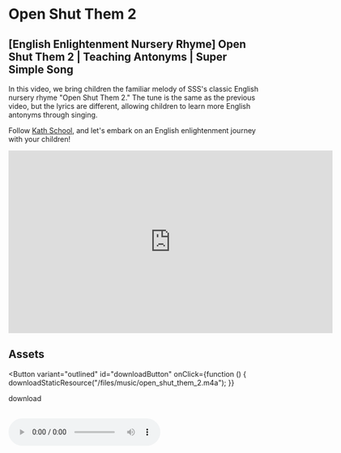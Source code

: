 
# Open Shut Them 2

## [English Enlightenment Nursery Rhyme] Open Shut Them 2 | Teaching Antonyms | Super Simple Song

In this video, we bring children the familiar melody of SSS's classic English nursery rhyme "Open Shut Them 2."
The tune is the same as the previous video, but the lyrics are different, allowing children to learn more English antonyms through singing.

Follow [Kath School](https://space.bilibili.com/20797715), and let's embark on an English enlightenment journey with your children!

<iframe
  src="https://player.bilibili.com/player.html?bvid=BV1Ah411g796&cid=1&page=1"
  scrolling="no"
  border="0"
  frameborder="no"
  framespacing="0"
  allowfullscreen="true"
  width="640"
  height="360"
></iframe>

## Assets

<Button
  variant="outlined"
  id="downloadButton"
  onClick={function () {
    downloadStaticResource("/files/music/open_shut_them_2.m4a");
  }}
>
  download
</Button>
<br />
<br />

<audio src="/files/music/open_shut_them_2.m4a" controls>
  The browser doesn't support
</audio>